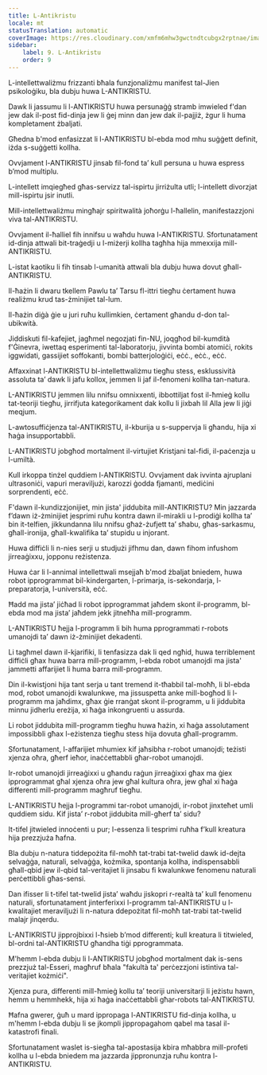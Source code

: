 ```yaml
---
title: L-Antikristu
locale: mt
statusTranslation: automatic
coverImage: https://res.cloudinary.com/xmfm6mhw3gwctndtcubgx2rptnae/image/upload/v1741354419/small_cover_la_gran_rebelion_28716e29d2.webp
sidebar:
    label: 9. L-Antikristu
    order: 9
---
```

L-intellettwaliżmu frizzanti bħala funzjonaliżmu manifest tal-Jien psikoloġiku, bla dubju huwa L-ANTIKRISTU.

Dawk li jassumu li l-ANTIKRISTU huwa persunaġġ stramb imwieled f'dan jew dak il-post fid-dinja jew li ġej minn dan jew dak il-pajjiż, żgur li huma kompletament żbaljati.

Għedna b'mod enfasizzat li l-ANTIKRISTU bl-ebda mod mhu suġġett definit, iżda s-suġġetti kollha.

Ovvjament l-ANTIKRISTU jinsab fil-fond ta’ kull persuna u huwa espress b’mod multiplu.

L-intellett imqiegħed għas-servizz tal-ispirtu jirriżulta utli; l-intellett divorzjat mill-ispirtu jsir inutli.

Mill-intellettwaliżmu mingħajr spiritwalità joħorġu l-ħallelin, manifestazzjoni viva tal-ANTIKRISTU.

Ovvjament il-ħalliel fih innifsu u waħdu huwa l-ANTIKRISTU. Sfortunatament id-dinja attwali bit-traġedji u l-miżerji kollha tagħha hija mmexxija mill-ANTIKRISTU.

L-istat kaotiku li fih tinsab l-umanità attwali bla dubju huwa dovut għall-ANTIKRISTU.

Il-ħażin li dwaru tkellem Pawlu ta’ Tarsu fl-ittri tiegħu ċertament huwa realiżmu krud tas-żminijiet tal-lum.

Il-ħażin diġà ġie u juri ruħu kullimkien, ċertament għandu d-don tal-ubikwità.

Jiddiskuti fil-kafejiet, jagħmel negozjati fin-NU, joqgħod bil-kumdità f'Ġinevra, iwettaq esperimenti tal-laboratorju, jivvinta bombi atomiċi, rokits iggwidati, gassijiet soffokanti, bombi batterjoloġiċi, eċċ., eċċ., eċċ.

Affaxxinat l-ANTIKRISTU bl-intellettwaliżmu tiegħu stess, esklussività assoluta ta’ dawk li jafu kollox, jemmen li jaf il-fenomeni kollha tan-natura.

L-ANTIKRISTU jemmen lilu nnifsu omnixxenti, ibbottiljat fost il-ħmieġ kollu tat-teoriji tiegħu, jirrifjuta kategorikament dak kollu li jixbah lil Alla jew li jiġi meqjum.

L-awtosuffiċjenza tal-ANTIKRISTU, il-kburija u s-suppervja li għandu, hija xi ħaġa insupportabbli.

L-ANTIKRISTU jobgħod mortalment il-virtujiet Kristjani tal-fidi, il-paċenzja u l-umiltà.

Kull irkoppa tinżel quddiem l-ANTIKRISTU. Ovvjament dak ivvinta ajruplani ultrasoniċi, vapuri meraviljużi, karozzi ġodda fjamanti, mediċini sorprendenti, eċċ.

F'dawn il-kundizzjonijiet, min jista' jiddubita mill-ANTIKRISTU? Min jazzarda f’dawn iż-żminijiet jesprimi ruħu kontra dawn il-mirakli u l-prodiġi kollha ta’ bin it-telfien, jikkundanna lilu nnifsu għaż-żufjett ta’ sħabu, għas-sarkasmu, għall-ironija, għall-kwalifika ta’ stupidu u injorant.

Huwa diffiċli li n-nies serji u studjużi jifhmu dan, dawn fihom infushom jirreaġixxu, jopponu reżistenza.

Huwa ċar li l-annimal intellettwali msejjaħ b'mod żbaljat bniedem, huwa robot ipprogrammat bil-kindergarten, l-primarja, is-sekondarja, l-preparatorja, l-università, eċċ.

Ħadd ma jista’ jiċħad li robot ipprogrammat jaħdem skont il-programm, bl-ebda mod ma jista’ jaħdem jekk jitneħħa mill-programm.

L-ANTIKRISTU ħejja l-programm li bih huma pprogrammati r-robots umanojdi ta’ dawn iż-żminijiet dekadenti.

Li tagħmel dawn il-kjarifiki, li tenfasizza dak li qed ngħid, huwa terriblement diffiċli għax huwa barra mill-programm, l-ebda robot umanojdi ma jista' jammetti affarijiet li huma barra mill-programm.

Din il-kwistjoni hija tant serja u tant tremend it-tħabbil tal-moħħ, li bl-ebda mod, robot umanojdi kwalunkwe, ma jissuspetta anke mill-bogħod li l-programm ma jaħdimx, għax ġie rranġat skont il-programm, u li jiddubita minnu jidherlu ereżija, xi ħaġa inkongruenti u assurda.

Li robot jiddubita mill-programm tiegħu huwa ħażin, xi ħaġa assolutament impossibbli għax l-eżistenza tiegħu stess hija dovuta għall-programm.

Sfortunatament, l-affarijiet mhumiex kif jaħsibha r-robot umanojdi; teżisti xjenza oħra, għerf ieħor, inaċċettabbli għar-robot umanojdi.

Ir-robot umanojdi jirreaġixxi u għandu raġun jirreaġixxi għax ma ġiex ipprogrammat għal xjenza oħra jew għal kultura oħra, jew għal xi ħaġa differenti mill-programm magħruf tiegħu.

L-ANTIKRISTU ħejja l-programmi tar-robot umanojdi, ir-robot jinxteħet umli quddiem sidu. Kif jista’ r-robot jiddubita mill-għerf ta’ sidu?

It-tifel jitwieled innoċenti u pur; l-essenza li tesprimi ruħha f’kull kreatura hija prezzjuża ħafna.

Bla dubju n-natura tiddepożita fil-moħħ tat-trabi tat-twelid dawk id-dejta selvaġġa, naturali, selvaġġa, kożmika, spontanja kollha, indispensabbli għall-qbid jew il-qbid tal-veritajiet li jinsabu fi kwalunkwe fenomenu naturali perċettibbli għas-sensi.

Dan ifisser li t-tifel tat-twelid jista’ waħdu jiskopri r-realtà ta’ kull fenomenu naturali, sfortunatament jinterferixxi l-programm tal-ANTIKRISTU u l-kwalitajiet meraviljużi li n-natura ddepożitat fil-moħħ tat-trabi tat-twelid malajr jinqerdu.

L-ANTIKRISTU jipprojbixxi l-ħsieb b’mod differenti; kull kreatura li titwieled, bl-ordni tal-ANTIKRISTU għandha tiġi pprogrammata.

M'hemm l-ebda dubju li l-ANTIKRISTU jobgħod mortalment dak is-sens prezzjuż tal-Esseri, magħruf bħala "fakultà ta' perċezzjoni istintiva tal-veritajiet kożmiċi".

Xjenza pura, differenti mill-ħmieġ kollu ta’ teoriji universitarji li jeżistu hawn, hemm u hemmhekk, hija xi ħaġa inaċċettabbli għar-robots tal-ANTIKRISTU.

Ħafna gwerer, ġuħ u mard ippropaga l-ANTIKRISTU fid-dinja kollha, u m'hemm l-ebda dubju li se jkompli jippropagahom qabel ma tasal il-katastrofi finali.

Sfortunatament waslet is-siegħa tal-apostasija kbira mħabbra mill-profeti kollha u l-ebda bniedem ma jazzarda jippronunzja ruħu kontra l-ANTIKRISTU.

